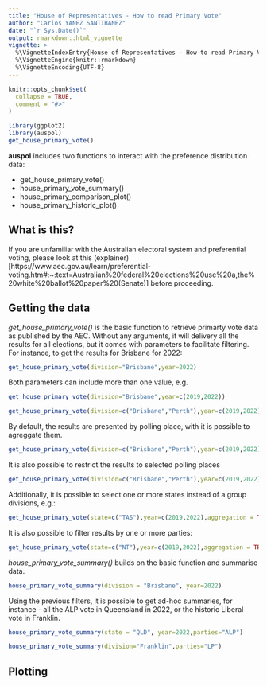 ```yaml
---
title: "House of Representatives - How to read Primary Vote"
author: "Carlos YANEZ SANTIBANEZ"
date: "`r Sys.Date()`"
output: rmarkdown::html_vignette
vignette: >
  %\VignetteIndexEntry{House of Representatives - How to read Primary Vote}
  %\VignetteEngine{knitr::rmarkdown}
  %\VignetteEncoding{UTF-8}
---
```


```r
knitr::opts_chunk$set(
  collapse = TRUE,
  comment = "#>"
)

library(ggplot2)
library(auspol)
get_house_primary_vote()

```

**auspol** includes two functions to interact with the preference distribution data:

- get_house_primary_vote()
- house_primary_vote_summary()
- house_primary_comparison_plot()
- house_primary_historic_plot()

## What is this?

If you are unfamiliar with the Australian electoral system and preferential voting, please look at this (explainer)[https://www.aec.gov.au/learn/preferential-voting.htm#:~:text=Australian%20federal%20elections%20use%20a,the%20white%20ballot%20paper%20(Senate)] before proceeding.


## Getting the data

*get_house_primary_vote()* is the basic function to retrieve primarty vote data as published by the AEC. Without any arguments, it will delivery all the results for all elections, but it comes with parameters to facilitate filtering.
For instance, to get the results for Brisbane for 2022:

```r
get_house_primary_vote(division="Brisbane",year=2022)
```

Both parameters can include more than one value, e.g.

```r
get_house_primary_vote(division="Brisbane",year=c(2019,2022))
```

```r
get_house_primary_vote(division=c("Brisbane","Perth"),year=c(2019,2022))
```

By default, the results are presented by polling place, with it is possible to agreggate them.


```r
get_house_primary_vote(division=c("Brisbane","Perth"),year=c(2019,2022), polling_places = c("Yokine North"))
```

It is also possible to restrict the results to selected polling places

```r
get_house_primary_vote(division=c("Brisbane","Perth"),year=c(2019,2022),aggregation = TRUE)
```

Additionally, it is possible to select one or more states instead of a group divisions, e.g.:

```r
get_house_primary_vote(state=c("TAS"),year=c(2019,2022),aggregation = TRUE)
```
It is also possible to filter results by one or more parties:

```r
get_house_primary_vote(state=c("NT"),year=c(2019,2022),aggregation = TRUE, party_abb=c("ALP","CLP"))


```


*house_primary_vote_summary()* builds on the basic function and summarise data.
```r
house_primary_vote_summary(division = "Brisbane", year=2022)
```

Using the previous filters,  it is possible to get ad-hoc summaries, for instance - all the ALP vote in Queensland in 2022, or the historic Liberal vote in Franklin.

```r

house_primary_vote_summary(state = "QLD", year=2022,parties="ALP")

```



```r
house_primary_vote_summary(division="Franklin",parties="LP")
```




## Plotting 

